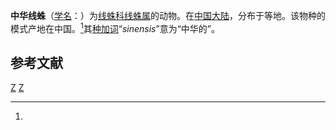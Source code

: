 {{Speciesbox
| taxon = Nemesia sinensis
| binomial_authority = Pocock, 1901<ref name='id12792'>{{cite web| url =http://www.bioinfo.cn/db05/BjdwSpecies.php?action=view&id=12792| title =中华线蛛| work =《中国动物物种编目数据库》| publisher =中国科学院微生物研究所| author =中国科学院动物研究所| accessdate =2009-04-28| deadurl =yes| archiveurl =https://web.archive.org/web/20131203122335/http://www.bioinfo.cn/db05/BjdwSpecies.php?action=view| archivedate =2013-12-03}}</ref>
}}

'''中华线蛛'''（[[学名|学名]]：{{lang|la|''Nemesia sinensis''}}）为[[线蛛科|线蛛科]][[线蛛属|线蛛属]]的动物。在[[中国大陆|中国大陆]]，分布于等地。该物种的模式产地在中国。<ref name='id12792'/>其[[种加词|种加词]]“''sinensis''”意为“中华的”。

== 参考文献 ==
{{reflist}}

{{蜘蛛小作品}}

{{taxonbar}}
[[Category:_1901年描述的动物|Z]]
[[Category:线蛛属|Z]]